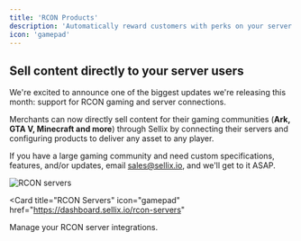 ```yaml
---
title: 'RCON Products'
description: 'Automatically reward customers with perks on your server after they purchase a product'
icon: 'gamepad'
---
```


## Sell content directly to your server users
We're excited to announce one of the biggest updates we're releasing this month: support for RCON gaming and server connections.

Merchants can now directly sell content for their gaming communities (**Ark, GTA V, Minecraft and more**) through Sellix by connecting their servers and configuring products to deliver any asset to any player.

If you have a large gaming community and need custom specifications, features, and/or updates, email sales@sellix.io, and we'll get to it ASAP.

<img
  className="block"
  src="https://ci3.googleusercontent.com/meips/ADKq_NZvufPBiPgy0O6ca7wnkPDLaH0i9gt7N7c3k1AwXGgsW3OrGemWO0f-FiOpAvSLFtt5drqV7DpsSd9k9JdVOybRfpolvDVEMTqww0HuavKtz3osJR4kMnToQyZbnLVLV6Pb54jFExZyS2dsP0F_Os4HezWerzaDbUs=s0-d-e1-ft#https://mcusercontent.com/33d964e60df5e473fe19aab4f/images/f90f6549-06fe-9010-ea41-6b11579d4236.png"
  alt="RCON servers"
/>


<Card
  title="RCON Servers"
  icon="gamepad"
  href="https://dashboard.sellix.io/rcon-servers"
>
  Manage your RCON server integrations.
</Card>
